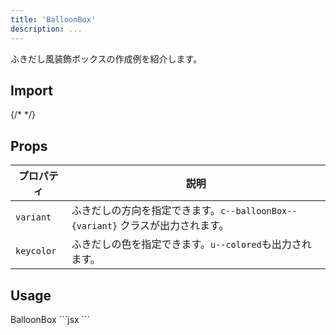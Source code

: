 ```yaml
---
title: 'BalloonBox'
description: ...
---
```



ふきだし風装飾ボックスの作成例を紹介します。


## Import
<ImportSource name='BalloonBox' react />
{/* <ImportSource css='Badge/style.scss' react='Badge/index.jsx' astro='Badge/index.astro' /> */}

## Props

| プロパティ | 説明 |
|---|---|
|`variant`| ふきだしの方向を指定できます。`c--balloonBox--{variant}` クラスが出力されます。|
|`keycolor`| ふきだしの色を指定できます。`u--colored`も出力されます。|


## Usage


<Preview>
	<PreviewTitle>BalloonBox</PreviewTitle>
	<PreviewArea resize p='30'>
		<BalloonBox variant='left'>
			<Dummy />
		</BalloonBox>
		<BalloonBox variant='right' keycolor='blue'>
			<Dummy />
		</BalloonBox>
		<BalloonBox variant='top' bdw='2px' keycolor='red'>
			<Dummy />
		</BalloonBox>
		<BalloonBox variant='bottom' bgc='text' c='base'>
			<Dummy />
		</BalloonBox>
	</PreviewArea>
	<PreviewCode>
	```jsx
		<BalloonBox variant='left'>
			<Dummy />
		</BalloonBox>
		<BalloonBox variant='right' keycolor='blue'>
			<Dummy />
		</BalloonBox>
		<BalloonBox variant='top' bdw='2px' keycolor='red'>
			<Dummy />
		</BalloonBox>
		<BalloonBox variant='bottom' bgc='text' c='base'>
			<Dummy />
		</BalloonBox>
	```
	</PreviewCode>
</Preview>

